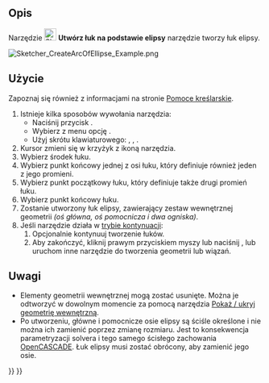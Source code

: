 <languages/>

{{Docnav/pl
|[[Sketcher_Create3PointArc/pl|Utwórz łuk przez 3 punkty]]
|[[Sketcher_CreateArcOfHyperbola/pl|Utwórz łuk na podstawie hiperboli]]
|[[Sketcher_Workbench/pl|środowisko pracy Szkicownik]]
|IconL=Sketcher_Create3PointArc.svg
|IconR=Sketcher_CreateArcOfHyperbola.svg
|IconC=Workbench_Sketcher.svg
}}

{{GuiCommand/pl
|Name=Sketcher CreateArcOfEllipse
|Name/pl=Szkicownik: Utwórz łuk na podstawie elipsy
|MenuLocation=Szkic → Elementy geometryczne szkicownika → Utwórz łuk na podstawie elipsy
|Workbenches=[[Sketcher_Workbench/pl|Szkicownik]]
|Shortcut={{KEY|G}} {{KEY|E}} {{KEY|A}}
|Version=0.15
|SeeAlso=[[Sketcher_CreateEllipseByCenter/pl|Utwórz elipsę przez środek]]
}}

<span id="Description"></span>
==Opis==

Narzędzie [[Image:Sketcher_CreateArcOfEllipse.svg|24px]] '''Utwórz łuk na podstawie elipsy''' narzędzie tworzy łuk elipsy.

[[Image:Sketcher_CreateArcOfEllipse_Example.png]]
{{Caption|Łuk elipsy ''(biały)'' z wewnętrzną geometrią ''(ciemnożółta)''.}}

<span id="Usage"></span>
==Użycie==

Zapoznaj się również z informacjami na stronie [[Sketcher_Workbench/pl#Pomoce_kreślarskie|Pomoce kreślarskie]].

# Istnieje kilka sposobów wywołania narzędzia:
#* Naciśnij przycisk {{Button|[[Image:Sketcher_CreateArcOfEllipse.svg|16px]] '''Łuk elipsy przez środek, promień, punkty końcowe'''}}.
#* Wybierz z menu opcję {{MenuCommand|Szkic → Elementy geometryczne szkicownika → [[Image:Sketcher_CreateArcOfEllipse.svg|16px]] Utwórz łuk na podstawie elipsy}}.
#* Użyj skrótu klawiaturowego: {{KEY|G}}, {{KEY|E}}, {{KEY|A}}.
# Kursor zmieni się w krzyżyk z ikoną narzędzia.
# Wybierz środek łuku.
# Wybierz punkt końcowy jednej z osi łuku, który definiuje również jeden z jego promieni.
# Wybierz punkt początkowy łuku, który definiuje także drugi promień łuku. 
# Wybierz punkt końcowy łuku.
# Zostanie utworzony łuk elipsy, zawierający zestaw wewnętrznej geometrii ''(oś główna, oś pomocnicza i dwa ogniska)''.
# Jeśli narzędzie działa w [[Sketcher_Workbench/pl#Tryby_kontynuacji|trybie kontynuacji]]:
## Opcjonalnie kontynuuj tworzenie łuków.
## Aby zakończyć, kliknij prawym przyciskiem myszy lub naciśnij {{KEY|Esc}}, lub uruchom inne narzędzie do tworzenia geometrii lub wiązań.

<span id="Notes"></span>
==Uwagi==

* Elementy geometrii wewnętrznej mogą zostać usunięte. Można je odtworzyć w dowolnym momencie za pomocą narzędzia [[Sketcher_RestoreInternalAlignmentGeometry/pl|Pokaż / ukryj geometrię wewnętrzną]].
* Po utworzeniu, główne i pomocnicze osie elipsy są ściśle określone i nie można ich zamienić poprzez zmianę rozmiaru. Jest to konsekwencja parametryzacji solvera i tego samego ścisłego zachowania [[OpenCASCADE/pl|OpenCASCADE]]. Łuk elipsy musi zostać obrócony, aby zamienić jego osie.


{{Docnav/pl
|[[Sketcher_Create3PointArc/pl|Utwórz łuk przez 3 punkty]]
|[[Sketcher_CreateArcOfHyperbola/pl|Utwórz łuk na podstawie hiperboli]]
|[[Sketcher_Workbench/pl|środowisko pracy Szkicownik]]
|IconL=Sketcher_Create3PointArc.svg
|IconR=Sketcher_CreateArcOfHyperbola.svg
|IconC=Workbench_Sketcher.svg
}}

{{Sketcher Tools navi{{#translation:}}}}
{{Userdocnavi{{#translation:}}}}